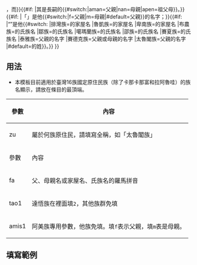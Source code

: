 {{Hatnote|这是一个[[{{{zu|臺灣原住民族}}}]]的姓名。
{{#if: {{{na|}}}|“{{{na}}}”是其{{#switch:{{{tao1}}}|1=名字|2=長嗣之名|#default=名字}}，而}}{{#if: {{{tao2|}}}|其是長嗣的{{#switch:{{{tao2}}}|aman=父親|nan=母親|apen=祖父母}}。}}{{#if: {{{amis2|}}}|「{{{amis2}}}」是他{{#switch:{{{amis1}}}|f=父親|m=母親|#default=父親}}的名字；}}{{#if: {{{fa|}}}|“{{{fa}}}”是他{{#switch:{{{zu}}}
|排灣族=的家屋名
|魯凱族=的家屋名
|卑南族=的家屋名
|布農族=的氏族名
|鄒族=的氏族名
|噶瑪蘭族=的氏族名
|邵族=的氏族名
|賽夏族=的氏族名
|泰雅族=父親的名字
|賽德克族=父親或母親的名字
|太魯閣族=父親的名字
|#default=的姓}}。}}
}}
<noinclude>
==用法==
*本模板目前適用於臺灣16族國定原住民族（除了卡那卡那富和拉阿魯哇）的族名顯示，請放在條目的最頂端。
{|class="wikitable"
|-
!參數
!colspan="3"|內容
|-
|zu
|colspan="3"|屬於何族原住民，請填寫全稱，如「太魯閣族」
|-
!參數!!內容!!參數!!內容
|-
|fa
|父、母親名或家屋名、氏族名的羅馬拼音
|na
|個人名或者長嗣名（達悟族）的羅馬拼音
*達悟族在tao1欄填<code>2</code>，在此參數裡填長嗣的名字，
|-
|tao1
|達悟族在裡面填<code>2</code>，其他族群免填
|tao2
|達悟族用參數，其他族群免填。填<code>aman</code>顯示父親，填<code>nan</code>顯示母親，填<code>apen</code>顯示祖父母。
|-
|amis1||阿美族專用參數，他族免填。填<code>f</code>表示父親，填<code>m</code>表是母親。||amis2||阿美族和賽夏族專用參數，他族免填。填入父親或母親的名字
|}
==填寫範例==
{{Template:族名/範例}}
</noinclude>